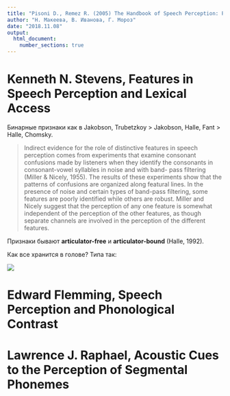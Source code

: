 ```yaml
---
title: "Pisoni D., Remez R. (2005) The Handbook of Speech Perception: Part II Perception of linguistic Properties"
author: "Н. Макеева, В. Иванова, Г. Мороз"
date: "2018.11.08"
output: 
  html_document:
    number_sections: true
---
```


# Kenneth N. Stevens, Features in Speech Perception and Lexical Access

Бинарные признаки как в Jakobson, Trubetzkoy > Jakobson, Halle, Fant > Halle, Chomsky.

> Indirect evidence for the role of distinctive features in speech perception comes
from experiments that examine consonant confusions made by listeners when
they identify the consonants in consonant-vowel syllables in noise and with band-
pass filtering (Miller & Nicely, 1955). The results of these experiments show that
the patterns of confusions are organized along featural lines. In the presence of
noise and certain types of band-pass filtering, some features are poorly identified
while others are robust. Miller and Nicely suggest that the perception of any one
feature is somewhat independent of the perception of the other features, as though
separate channels are involved in the perception of the different features.

Признаки бывают **articulator-free** и **articulator-bound** (Halle, 1992).

Как все хранится в голове? Типа так:

![](2018.11.28/1.1.png)


# Edward Flemming, Speech Perception and Phonological Contrast

# Lawrence J. Raphael, Acoustic Cues to the Perception of Segmental Phonemes
